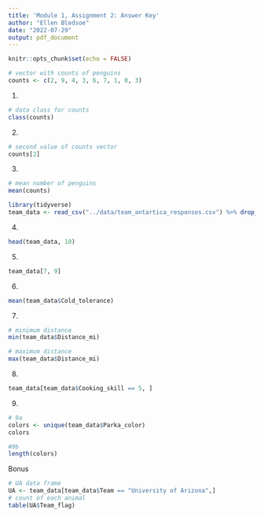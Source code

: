 ```yaml
---
title: 'Module 1, Assignment 2: Answer Key'
author: "Ellen Bledsoe"
date: "2022-07-29"
output: pdf_document
---
```



```r
knitr::opts_chunk$set(echo = FALSE)
```
```r
# vector with counts of penguins
counts <- c(2, 9, 4, 3, 6, 7, 1, 0, 3)
```


1. 
```r
# data class for counts
class(counts)
```

2. 
```r
# second value of counts vector
counts[2]
```

3. 
```r
# mean number of penguins
mean(counts)
```


```r
library(tidyverse)
team_data <- read_csv("../data/team_antartica_responses.csv") %>% drop_na()
```

4. 
```r
head(team_data, 10)
```

5. 
```r
team_data[7, 9]
```


6. 
```r
mean(team_data$Cold_tolerance)
```

7. 
```r
# minimum distance
min(team_data$Distance_mi)

# maximum distance
max(team_data$Distance_mi)
```

8.
```r
team_data[team_data$Cooking_skill == 5, ]
```


9. 

```r
# 9a
colors <- unique(team_data$Parka_color)
colors

#9b
length(colors)
```

Bonus
```r
# UA data frame
UA <- team_data[team_data$Team == "University of Arizona",]
# count of each animal
table(UA$Team_flag)
```

